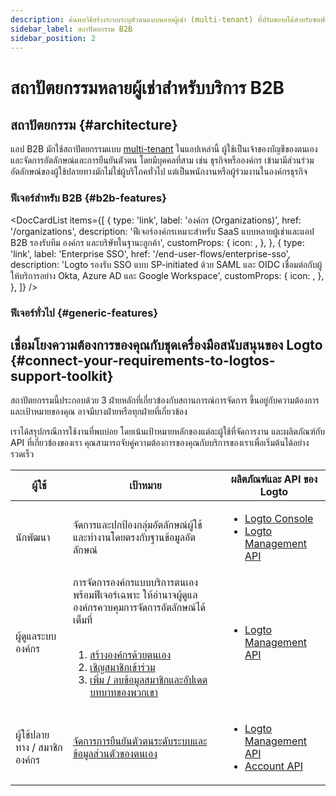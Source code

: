 ```yaml
---
description: ค้นพบวิธีสร้างระบบระบุตัวตนแบบหลายผู้เช่า (multi-tenant) ที่ปรับขยายได้สำหรับซอฟต์แวร์ B2B พร้อมฟีเจอร์ AuthN และ AuthZ ครบถ้วน
sidebar_label: สถาปัตยกรรม B2B
sidebar_position: 2
---
```




# สถาปัตยกรรมหลายผู้เช่าสำหรับบริการ B2B

## สถาปัตยกรรม \{#architecture}

แอป B2B มักใช้สถาปัตยกรรมแบบ [multi-tenant](https://auth.wiki/multi-tenancy) ในแอปเหล่านี้ ผู้ใช้เป็นเจ้าของบัญชีของตนเองและจัดการอัตลักษณ์และการยืนยันตัวตน โดยมีบุคคลที่สาม เช่น ธุรกิจหรือองค์กร เข้ามามีส่วนร่วม อัตลักษณ์ของผู้ใช้ปลายทางมักไม่ใช่ผู้บริโภคทั่วไป แต่เป็นพนักงานหรือผู้ร่วมงานในองค์กรธุรกิจ

<ImageB2b width="100%" height="auto" />

### ฟีเจอร์สำหรับ B2B \{#b2b-features}

<DocCardList
  items={[
    {
      type: 'link',
      label: 'องค์กร (Organizations)',
      href: '/organizations',
      description:
        'ฟีเจอร์องค์กรเหมาะสำหรับ SaaS แบบหลายผู้เช่าและแอป B2B รองรับทีม องค์กร และบริษัทในฐานะลูกค้า',
      customProps: {
        icon: <OrganizationIcon />,
      },
    },
    {
      type: 'link',
      label: 'Enterprise SSO',
      href: '/end-user-flows/enterprise-sso',
      description:
        'Logto รองรับ SSO แบบ SP-initiated ด้วย SAML และ OIDC เชื่อมต่อกับผู้ให้บริการอย่าง Okta, Azure AD และ Google Workspace',
      customProps: {
        icon: <SsoIcon />,
      },
    },
  ]}
/>

### ฟีเจอร์ทั่วไป \{#generic-features}

<GenericFeatures />

## เชื่อมโยงความต้องการของคุณกับชุดเครื่องมือสนับสนุนของ Logto \{#connect-your-requirements-to-logtos-support-toolkit}

สถาปัตยกรรมนี้ประกอบด้วย 3 ฝ่ายหลักที่เกี่ยวข้องกับสถานการณ์การจัดการ ขึ้นอยู่กับความต้องการและเป้าหมายของคุณ อาจมีบางฝ่ายหรือทุกฝ่ายที่เกี่ยวข้อง

เราได้สรุปกรณีการใช้งานที่พบบ่อย โดยเน้นเป้าหมายหลักของแต่ละผู้ใช้ที่จัดการงาน และผลิตภัณฑ์กับ API ที่เกี่ยวข้องของเรา คุณสามารถจับคู่ความต้องการของคุณกับบริการของเราเพื่อเริ่มต้นได้อย่างรวดเร็ว

| ผู้ใช้                       | เป้าหมาย                                                                                                                                                                                                                                                                                                                                                                                                                                           | ผลิตภัณฑ์และ API ของ Logto                                                                                                                       |
| ---------------------------- | -------------------------------------------------------------------------------------------------------------------------------------------------------------------------------------------------------------------------------------------------------------------------------------------------------------------------------------------------------------------------------------------------------------------------------------------------- | ------------------------------------------------------------------------------------------------------------------------------------------------ |
| นักพัฒนา                     | จัดการและปกป้องกลุ่มอัตลักษณ์ผู้ใช้ และทำงานโดยตรงกับฐานข้อมูลอัตลักษณ์                                                                                                                                                                                                                                                                                                                                                                            | <ul><li>[Logto Console](https://cloud.logto.io)</li><li>[Logto Management API](https://openapi.logto.io)</li></ul>                               |
| ผู้ดูแลระบบองค์กร            | การจัดการองค์กรแบบบริการตนเองพร้อมฟีเจอร์เฉพาะ ให้อำนาจผู้ดูแลองค์กรควบคุมการจัดการอัตลักษณ์ได้เต็มที่<br /><br /><ol><li>[สร้างองค์กรด้วยตนเอง](/end-user-flows/organization-experience/create-organization)</li><li>[เชิญสมาชิกเข้าร่วม](/end-user-flows/organization-experience/invite-organization-members)</li><li>[เพิ่ม / ลบข้อมูลสมาชิกและอัปเดตบทบาทของพวกเขา](/end-user-flows/organization-experience/organization-management)</li></ol> | <ul><li>[Logto Management API](https://openapi.logto.io)</li></ul>                                                                               |
| ผู้ใช้ปลายทาง / สมาชิกองค์กร | [จัดการการยืนยันตัวตนระดับระบบและข้อมูลส่วนตัวของตนเอง](/end-user-flows)                                                                                                                                                                                                                                                                                                                                                                           | <ul><li>[Logto Management API](https://openapi.logto.io)</li><li>[Account API](https://openapi.logto.io/group/endpoint-account-center)</li></ul> |

<RelatedResource />
